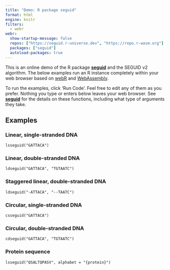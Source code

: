 ```yaml
---
title: "Demo: R package seguid"
format: html
engine: knitr
filters:
  - webr
webr:
  show-startup-message: false
  repos: ["https://seguid.r-universe.dev", "https://repo.r-wasm.org"]
  packages: ["seguid"]
  autoload-packages: true
---
```


This is an online demo of the R package **[seguid]** and the SEGUID v2
algorithm.  The below examples run an R instance completely within
your web browser based on [webR] and [WebAssembly].

To run the examples, click 'Run Code'. Feel free to edit any of them
as you prefer. Nothing you type or enters below leaves your web
browser.  See **[seguid]** for the details on these functions,
including what type of arguments they take.


## Examples

### Linear, single-stranded DNA

```webr-r
lsseguid("GATTACA")
```

### Linear, double-stranded DNA

```webr-r
ldseguid("GATTACA", "TGTAATC")
```

### Staggered linear, double-stranded DNA

```webr-r
ldseguid("-ATTACA", "--TAATC")
```

### Circular, single-stranded DNA

```webr-r
csseguid("GATTACA")
```

### Circular, double-stranded DNA

```webr-r
cdseguid("GATTACA", "TGTAATC")
```

### Protein sequence

```webr-r
lsseguid("QSALTQPASV", alphabet = "{protein}")
```


[seguid]: https://seguid-r.seguid.org/
[webR]: https://docs.r-wasm.org/webr/latest/
[WebAssembly]: https://webassembly.org/

